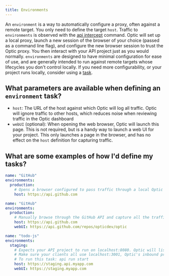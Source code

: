 ```yaml
---
title: Environments
---
```


An `environment` is a way to automatically configure a proxy, often against a remote target. You only need to define the target `host`. Traffic to `environments` is observed with the [api intercept](/reference/optic-cli/commands/intercept) command. Optic will set up a local proxy, launch a new session of the browser of your choice (passed as a command line flag), and configure the new browser session to trust the Optic proxy. You then interact with your API project just as you would normally. `environments` are designed to have minimal configuration for ease of use, and are generally intended to run against remote targets whose lifecycles you don't control locally. If you need more configurability, or your project runs locally, consider using a [task](tasks).

## What parameters are available when defining an `environment` task?

- `host`: The URL of the host against which Optic will log all traffic. Optic will ignore traffic to other hosts, which reduces noise when reviewing traffic in the Optic dashboard
- `webUI` (optional): When opening the web browser, Optic will launch this page. This is not required, but is a handy way to launch a web UI for your project. This only launches a page in the browser, and has no effect on the `host` definition for capturing traffic.


## What are some examples of how I'd define my tasks?

```yaml title='Barebones Intercept definition'
name: "GitHub"
environments:
  production:
    # Opens a browser configured to pass traffic through a local Optic proxy. No default URL will be loaded.
    host: https://api.github.com
```

```yaml title='Document GitHub's API interactively'
name: "GitHub"
environments:
  production:
    # Manually browse through the GitHub API and capture all the traffic starting at Optic's repository!
    host: https://api.github.com
    webUI: https://api.github.com/repos/opticdev/optic
```

```yaml title='Capture API traffic from my web application in staging'
name: "todo-js"
environments:
  staging:
    # Expects your API project to run on localhost:8080. Optic will listen on localhost:3001 and forward traffic.
    # Make sure your clients all use localhost:3001, Optic's inbound proxy port, so traffic is captured.
    # To run this task: api run start
    host: https://staging.api.myapp.com
    webUI: https://staging.myapp.com
```